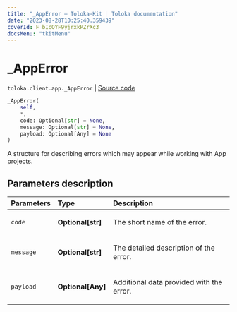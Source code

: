 ```yaml
---
title: "_AppError — Toloka-Kit | Toloka documentation"
date: "2023-08-28T10:25:40.359439"
coverId: F_bIcOYF9yjrxkPZrXc3
docsMenu: "tkitMenu"
---
```


# _AppError

`toloka.client.app._AppError` | [Source code](https://github.com/Toloka/toloka-kit/blob/v1.2.1/src/client/app/__init__.py#L20)

```python
_AppError(
    self,
    *,
    code: Optional[str] = None,
    message: Optional[str] = None,
    payload: Optional[Any] = None
)
```

A structure for describing errors which may appear while working with App projects.

## Parameters description

| Parameters | Type | Description |
| :----------| :----| :-----------|
`code`|**Optional\[str\]**|<p>The short name of the error.</p>
`message`|**Optional\[str\]**|<p>The detailed description of the error.</p>
`payload`|**Optional\[Any\]**|<p>Additional data provided with the error.</p>